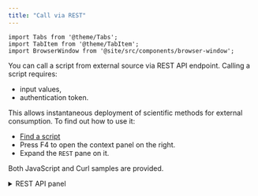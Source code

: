 ```yaml
---
title: "Call via REST"
---
```


```mdx-code-block
import Tabs from '@theme/Tabs';
import TabItem from '@theme/TabItem';
import BrowserWindow from '@site/src/components/browser-window';
```

You can call a script from external source via REST API endpoint.
Calling a script requires:
- input values,
- authentication token.

This allows instantaneous deployment of scientific methods for
external consumption. To find out how to use it:

- [Find a script](./find-script.mdx)
- Press F4 to open the context panel on the right.
- Expand the `REST` pane on it.

Both JavaScript and Curl samples are provided.

<details>
<summary> REST API panel </summary>
<div>

![rest-api](../_pics/script-rest.png)

</div>
</details>
